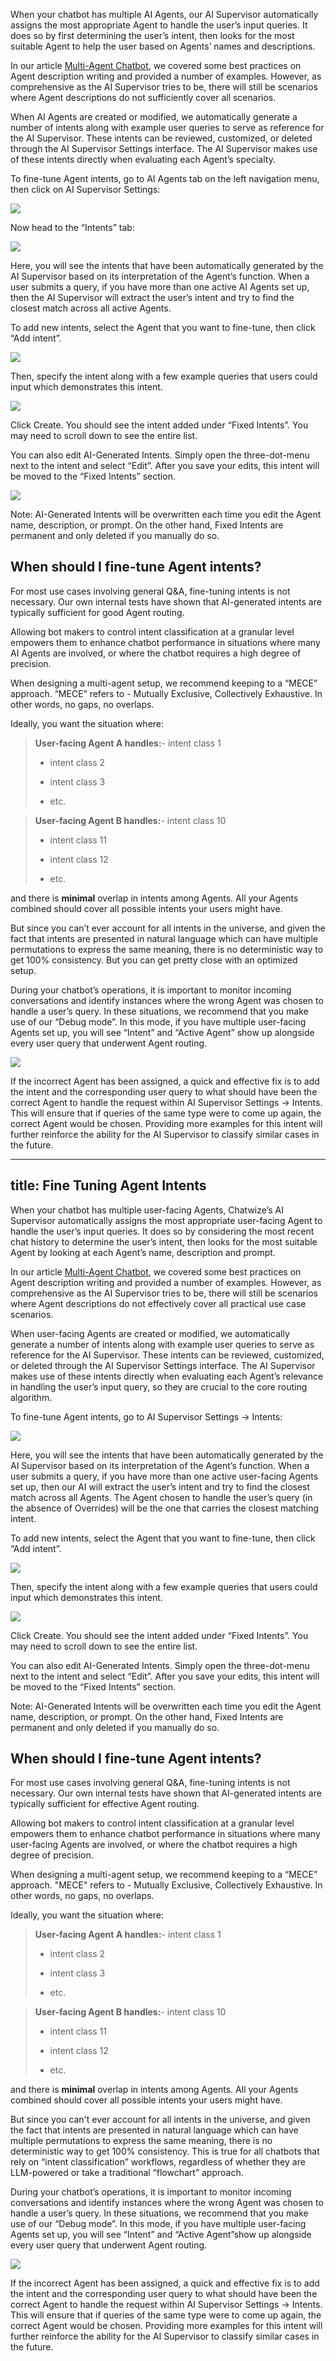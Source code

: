 When your chatbot has multiple AI Agents, our AI Supervisor automatically assigns the most appropriate Agent to handle the user’s input queries. It does so by first determining the user’s intent, then looks for the most suitable Agent to help the user based on Agents’ names and descriptions.

In our article [Multi-Agent Chatbot](https://guide.gpt-trainer.com/multi-agents-chatbot), we covered some best practices on Agent description writing and provided a number of examples. However, as comprehensive as the AI Supervisor tries to be, there will still be scenarios where Agent descriptions do not sufficiently cover all scenarios.

When AI Agents are created or modified, we automatically generate a number of intents along with example user queries to serve as reference for the AI Supervisor. These intents can be reviewed, customized, or deleted through the AI Supervisor Settings interface. The AI Supervisor makes use of these intents directly when evaluating each Agent’s specialty.

To fine-tune Agent intents, go to AI Agents tab on the left navigation menu, then click on AI Supervisor Settings:

![](/finetuning1.jpg)

Now head to the “Intents” tab:

![](/finetuning2.jpg)

Here, you will see the intents that have been automatically generated by the AI Supervisor based on its interpretation of the Agent’s function. When a user submits a query, if you have more than one active AI Agents set up, then the AI Supervisor will extract the user’s intent and try to find the closest match across all active Agents.

To add new intents, select the Agent that you want to fine-tune, then click “Add intent”.

![](https://mintlify.s3.us-west-1.amazonaws.com/paladinmaxinc/images/fine-tuning-agent-intents-7.png)

Then, specify the intent along with a few example queries that users could input which demonstrates this intent.

![](https://mintlify.s3.us-west-1.amazonaws.com/paladinmaxinc/images/fine-tuning-agent-intents-8.png)

Click Create. You should see the intent added under “Fixed Intents”. You may need to scroll down to see the entire list.

You can also edit AI-Generated Intents. Simply open the three-dot-menu next to the intent and select “Edit”. After you save your edits, this intent will be moved to the “Fixed Intents” section.

![](https://mintlify.s3.us-west-1.amazonaws.com/paladinmaxinc/images/fine-tuning-agent-intents-9.png)

Note: AI-Generated Intents will be overwritten each time you edit the Agent name, description, or prompt. On the other hand, Fixed Intents are permanent and only deleted if you manually do so.

[​](https://guide.gpt-trainer.com/fine-tuning-agent-intents#when-should-i-fine-tune-agent-intents)
When should I fine-tune Agent intents?
--------------------------------------

For most use cases involving general Q\&A, fine-tuning intents is not necessary. Our own internal tests have shown that AI-generated intents are typically sufficient for good Agent routing.

Allowing bot makers to control intent classification at a granular level empowers them to enhance chatbot performance in situations where many AI Agents are involved, or where the chatbot requires a high degree of precision.

When designing a multi-agent setup, we recommend keeping to a “MECE” approach. “MECE” refers to - Mutually Exclusive, Collectively Exhaustive. In other words, no gaps, no overlaps.

Ideally, you want the situation where:

> **User-facing Agent A handles:**- intent class 1
>
> - intent class 2
>
> - intent class 3
>
> - etc.

> **User-facing Agent B handles:**- intent class 10
>
> - intent class 11
>
> - intent class 12
>
> - etc.

and there is **minimal** overlap in intents among Agents. All your Agents combined should cover all possible intents your users might have.

But since you can’t ever account for all intents in the universe, and given the fact that intents are presented in natural language which can have multiple permutations to express the same meaning, there is no deterministic way to get 100% consistency. But you can get pretty close with an optimized setup.

During your chatbot’s operations, it is important to monitor incoming conversations and identify instances where the wrong Agent was chosen to handle a user’s query. In these situations, we recommend that you make use of our “Debug mode”. In this mode, if you have multiple user-facing Agents set up, you will see “Intent” and “Active Agent” show up alongside every user query that underwent Agent routing.

![](https://mintlify.s3.us-west-1.amazonaws.com/paladinmaxinc/images/fine-tuning-agent-intents-10.png)

If the incorrect Agent has been assigned, a quick and effective fix is to add the intent and the corresponding user query to what should have been the correct Agent to handle the request within AI Supervisor Settings -> Intents. This will ensure that if queries of the same type were to come up again, the correct Agent would be chosen. Providing more examples for this intent will further reinforce the ability for the AI Supervisor to classify similar cases in the future.

---
title: Fine Tuning Agent Intents
---

When your chatbot has multiple user-facing Agents, Chatwize’s AI Supervisor automatically
assigns the most appropriate user-facing Agent to handle the user’s input queries. It does so by
considering the most recent chat history to determine the user’s intent, then looks for the most
suitable Agent by looking at each Agent’s name, description and prompt.

In our article [Multi-Agent Chatbot](multi-agents-chatbot), we covered some best practices on
Agent description writing and provided a number of examples. However, as comprehensive as the
AI Supervisor tries to be, there will still be scenarios where Agent descriptions do not effectively
cover all practical use case scenarios.

When user-facing Agents are created or modified, we automatically generate a number of intents along
with example user queries to serve as reference for the AI Supervisor. These intents can be reviewed,
customized, or deleted through the AI Supervisor Settings interface. The AI Supervisor makes use
of these intents directly when evaluating each Agent’s relevance in handling the user’s input query,
so they are crucial to the core routing algorithm.

To fine-tune Agent intents, go to AI Supervisor Settings -> Intents:

<Frame>
  <img src="/images/fine-tuning-agent-intents-1.png" />
</Frame>

Here, you will see the intents that have been automatically generated by the AI Supervisor based on
its interpretation of the Agent’s function. When a user submits a query, if you have more than one active
user-facing Agents set up, then our AI will extract the user’s intent and try to find the closest match
across all Agents. The Agent chosen to handle the user’s query (in the absence of Overrides) will be the
one that carries the closest matching intent.

To add new intents, select the Agent that you want to fine-tune, then click “Add intent”.

<Frame>
  <img src="/images/fine-tuning-agent-intents-2.png" />
</Frame>

Then, specify the intent along with a few example queries that users could input which demonstrates this intent.

<Frame>
  <img src="/images/fine-tuning-agent-intents-3.png" />
</Frame>

Click Create. You should see the intent added under “Fixed Intents”. You may need to scroll down to see
the entire list.

You can also edit AI-Generated Intents. Simply open the three-dot-menu next to the intent and select “Edit”.
After you save your edits, this intent will be moved to the “Fixed Intents” section.

<Note>
  Note: AI-Generated Intents will be overwritten each time you edit the Agent name, description, or prompt.
  On the other hand, Fixed Intents are permanent and only deleted if you manually do so.
</Note>

## When should I fine-tune Agent intents?

For most use cases involving general Q\&A, fine-tuning intents is not necessary. Our own internal tests have
shown that AI-generated intents are typically sufficient for effective Agent routing.

Allowing bot makers to control intent classification at a granular level empowers them to enhance chatbot performance
in situations where many user-facing Agents are involved, or where the chatbot requires a high degree of precision.

When designing a multi-agent setup, we recommend keeping to a “MECE” approach.
"MECE" refers to - Mutually Exclusive, Collectively Exhaustive. In other words, no gaps, no overlaps.

Ideally, you want the situation where:

> **User-facing Agent A handles:**- intent class 1
>
> - intent class 2
>
> - intent class 3
>
> - etc.

> **User-facing Agent B handles:**- intent class 10
>
> - intent class 11
>
> - intent class 12
>
> - etc.

and there is **minimal** overlap in intents among Agents.
All your Agents combined should cover all possible intents your users might have.

But since you can't ever account for all intents in the universe, and given the fact that intents are
presented in natural language which can have multiple permutations to express the same meaning,
there is no deterministic way to get 100% consistency. This is true for all chatbots
that rely on “intent classification” workflows, regardless of whether they are
LLM-powered or take a traditional “flowchart” approach.

During your chatbot’s operations, it is important to monitor incoming conversations and identify instances
where the wrong Agent was chosen to handle a user’s query. In these situations, we recommend that you make
use of our “Debug mode”. In this mode, if you have multiple user-facing Agents set up, you will see “Intent”
and “Active Agent”show up alongside every user query that underwent Agent routing.

<Frame>
  <img src="/images/fine-tuning-agent-intents-4.png" />
</Frame>

If the incorrect Agent has been assigned, a quick and effective fix is to add the intent and the corresponding
user query to what should have been the correct Agent to handle the request within AI Supervisor Settings -> Intents.
This will ensure that if queries of the same type were to come up again, the correct Agent would be chosen.
Providing more examples for this intent will further reinforce the ability for the AI Supervisor to classify
similar cases in the future.